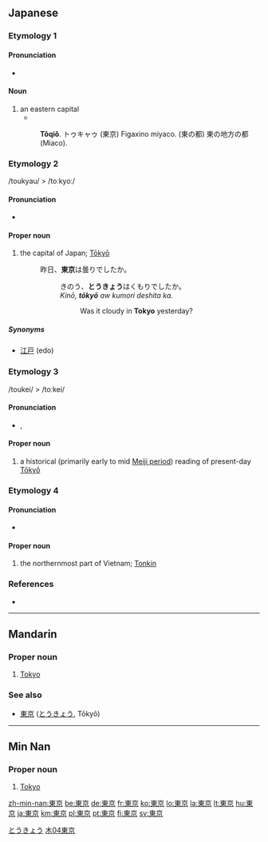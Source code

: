 ==Japanese==
{{ja-kanjitab|東|京}}

===Etymology 1===

====Pronunciation====
* {{IPA|[toːkjoː]|lang=ja}}

====Noun====
{{ja-noun|k|hira=とうきょう|hhira=とうきゃう|rom=tōkyō|hidx=とうきょう}}

# an eastern capital
#* {{RQ:Nippo Jisho|663}}
#: '''Tôqiǒ'''. トゥキャゥ (東京) Figaxino miyaco. (東の都) 東の地方の都 (Miaco).

===Etymology 2===
/toukyau/ > /toːkyoː/

====Pronunciation====
* {{IPA|[toːkjoː]|lang=ja}}

====Proper noun====
{{ja-pos|k|proper|hira=とうきょう|hhira=とうきゃう|rom=tōkyō}}

# the capital of Japan; [[Tōkyō]]
#: 昨日、'''東京'''は曇りでしたか。
#:: きのう、'''とうきょう'''はくもりでしたか。
#::  ''Kinō, '''tōkyō''' aw kumori deshita ka.''
#::: Was it cloudy in '''Tokyo''' yesterday?

=====Synonyms=====
* [[江戸]] (edo)

===Etymology 3===
/toukei/ > /toːkei/

====Pronunciation====
* {{IPA|[toːkei]|lang=ja}}, {{IPA|[toːkeː]|lang=ja}}

====Proper noun====
{{ja-pos|k|proper|hira=とうけい|rom=tōkei}}

# a historical (primarily early to mid [[w:Meiji period|Meiji period]]) reading of present-day [[Tōkyō]]

===Etymology 4===

====Pronunciation====
* {{IPA|[tonkin]|lang=ja}}

====Proper noun====
{{ja-pos|k|proper|kata=トンキン|rom=tonkin|hidx=とんきん}}

# the northernmost part of Vietnam; [[w:Tonkin|Tonkin]]

===References===
* {{R:Nippo Jisho}}

[[Category:ja:Capital cities|とうきょう]]

----

==Mandarin==
{{zh-forms|[[东京]]|[[東]][[京]]}}

===Proper noun===
{{cmn-proper|t|pin=Dōngjīng|pint=dong1jing1|tra=東京|sim=东京|rs=木04}}

# [[Tokyo]]

===See also===
* {{i-c|Japanese}} [[東京]] ([[とうきょう]], Tōkyō)

[[Category:zh-tw:Capital cities|木04東京]]

----

==Min Nan==
{{zh-forms|[[东京]]|[[東]][[京]]}}

===Proper noun===
{{nan-proper|t|poj=Tang-kiaⁿ|pojt=dong1jing1|tra=東京|sim=东京|rs=木04}}

# [[Tokyo]]

[[zh-min-nan:東京]]
[[be:東京]]
[[de:東京]]
[[fr:東京]]
[[ko:東京]]
[[lo:東京]]
[[la:東京]]
[[lt:東京]]
[[hu:東京]]
[[ja:東京]]
[[km:東京]]
[[pl:東京]]
[[pt:東京]]
[[fi:東京]]
[[sv:東京]]